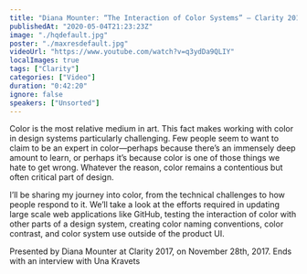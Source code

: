 ```yaml
---
title: "Diana Mounter: “The Interaction of Color Systems” — Clarity 2017"
publishedAt: "2020-05-04T21:23:23Z"
image: "./hqdefault.jpg"
poster: "./maxresdefault.jpg"
videoUrl: "https://www.youtube.com/watch?v=q3ydDa9QLIY"
localImages: true
tags: ["Clarity"]
categories: ["Video"]
duration: "0:42:20"
ignore: false
speakers: ["Unsorted"]
---
```


Color is the most relative medium in art. This fact makes working with color in design systems particularly challenging. Few people seem to want to claim to be an expert in color—perhaps because there’s an immensely deep amount to learn, or perhaps it’s because color is one of those things we hate to get wrong. Whatever the reason, color remains a contentious but often critical part of design.

I’ll be sharing my journey into color, from the technical challenges to how people respond to it. We’ll take a look at the efforts required in updating large scale web applications like GitHub, testing the interaction of color with other parts of a design system, creating color naming conventions, color contrast, and color system use outside of the product UI.

Presented by Diana Mounter at Clarity 2017, on November 28th, 2017. Ends with an interview with Una Kravets
